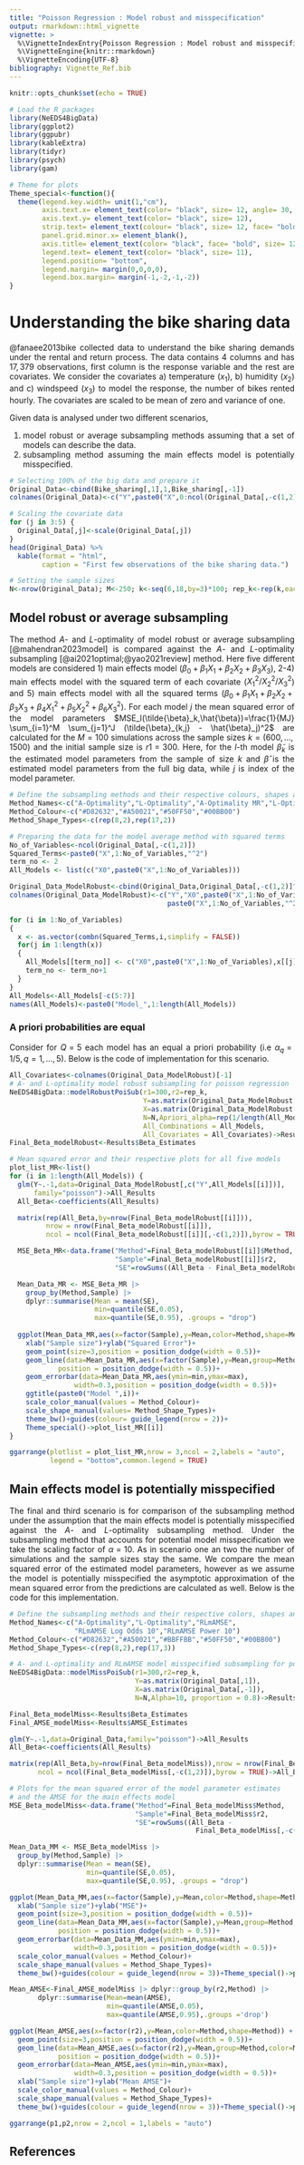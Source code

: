 ```yaml
---
title: "Poisson Regression : Model robust and misspecification"
output: rmarkdown::html_vignette
vignette: >
  %\VignetteIndexEntry{Poisson Regression : Model robust and misspecification}
  %\VignetteEngine{knitr::rmarkdown}
  %\VignetteEncoding{UTF-8}
bibliography: Vignette_Ref.bib
---
```


<style>
body {
text-align: justify}
</style>

```r
knitr::opts_chunk$set(echo = TRUE)
```

```r
# Load the R packages
library(NeEDS4BigData)
library(ggplot2)
library(ggpubr)
library(kableExtra)
library(tidyr)
library(psych)
library(gam)

# Theme for plots
Theme_special<-function(){
  theme(legend.key.width= unit(1,"cm"),
        axis.text.x= element_text(color= "black", size= 12, angle= 30, hjust=0.75),
        axis.text.y= element_text(color= "black", size= 12), 
        strip.text= element_text(colour= "black", size= 12, face= "bold"),
        panel.grid.minor.x= element_blank(),
        axis.title= element_text(color= "black", face= "bold", size= 12),
        legend.text= element_text(color= "black", size= 11),
        legend.position= "bottom",
        legend.margin= margin(0,0,0,0),
        legend.box.margin= margin(-1,-2,-1,-2)) 
}
```

# Understanding the bike sharing data

@fanaee2013bike collected data to understand the bike sharing demands under the rental and return process.
The data contains $4$ columns and has $17,379$ observations, first column is the response variable and the rest are covariates. 
We consider the covariates a) temperature ($x_1$), b) humidity ($x_2$) and c) windspeed ($x_3$) to model the response, the number of bikes rented hourly.
The covariates are scaled to be mean of zero and variance of one.

Given data is analysed under two different scenarios,

1. model robust or average subsampling methods assuming that a set of models can describe the data.
2. subsampling method assuming the main effects model is potentially misspecified.

```r
# Selecting 100% of the big data and prepare it
Original_Data<-cbind(Bike_sharing[,1],1,Bike_sharing[,-1])
colnames(Original_Data)<-c("Y",paste0("X",0:ncol(Original_Data[,-c(1,2)])))

# Scaling the covariate data
for (j in 3:5) {
  Original_Data[,j]<-scale(Original_Data[,j])
}
head(Original_Data) %>% 
  kable(format = "html",
        caption = "First few observations of the bike sharing data.")

# Setting the sample sizes
N<-nrow(Original_Data); M<-250; k<-seq(6,18,by=3)*100; rep_k<-rep(k,each=M)
```

## Model robust or average subsampling

The method $A$- and $L$-optimality of model robust or average subsampling [@mahendran2023model] is compared against the $A$- and $L$-optimality subsampling [@ai2021optimal;@yao2021review] method. 
Here five different models are considered 1) main effects model ($\beta_0+\beta_1X_1+\beta_2X_2+\beta_3X_3$), 2-4) main effects model with the squared term of each covariate ($X^2_1 / X^2_2 / X^2_3$) and 5) main effects model with all the squared terms ($\beta_0+\beta_1X_1+\beta_2X_2+\beta_3X_3+\beta_4X^2_1+\beta_5X^2_2+\beta_6X^2_3$). 
For each model $j$ the mean squared error of the model parameters $MSE_l(\tilde{\beta}_k,\hat{\beta})=\frac{1}{MJ} \sum_{i=1}^M \sum_{j=1}^J (\tilde{\beta}_{k,j} - \hat{\beta}_j)^2$ are calculated for the $M=100$ simulations across the sample sizes $k=(600,\ldots,1500)$ and the initial sample size is $r1=300$. 
Here, for the $l$-th model $\tilde{\beta}_k$ is the estimated model parameters from the sample of size $k$ and $\hat{\beta}$ is the estimated model parameters from the full big data, while $j$ is index of the model parameter.

```r
# Define the subsampling methods and their respective colours, shapes and line types
Method_Names<-c("A-Optimality","L-Optimality","A-Optimality MR","L-Optimality MR")
Method_Colour<-c("#D82632","#A50021","#50FF50","#00BB00")
Method_Shape_Types<-c(rep(8,2),rep(17,2))

# Preparing the data for the model average method with squared terms
No_of_Variables<-ncol(Original_Data[,-c(1,2)])
Squared_Terms<-paste0("X",1:No_of_Variables,"^2")
term_no <- 2
All_Models <- list(c("X0",paste0("X",1:No_of_Variables)))

Original_Data_ModelRobust<-cbind(Original_Data,Original_Data[,-c(1,2)]^2)
colnames(Original_Data_ModelRobust)<-c("Y","X0",paste0("X",1:No_of_Variables),
                                       paste0("X",1:No_of_Variables,"^2"))

for (i in 1:No_of_Variables)
{
  x <- as.vector(combn(Squared_Terms,i,simplify = FALSE))
  for(j in 1:length(x))
  {
    All_Models[[term_no]] <- c("X0",paste0("X",1:No_of_Variables),x[[j]])
    term_no <- term_no+1
  }
}
All_Models<-All_Models[-c(5:7)]
names(All_Models)<-paste0("Model_",1:length(All_Models))
```

### A priori probabilities are equal 

Consider for $Q=5$ each model has an equal a priori probability (i.e $\alpha_q=1/5,q=1,\ldots,5$). 
Below is the code of implementation for this scenario.

```r
All_Covariates<-colnames(Original_Data_ModelRobust)[-1]
# A- and L-optimality model robust subsampling for poisson regression
NeEDS4BigData::modelRobustPoiSub(r1=300,r2=rep_k,
                                 Y=as.matrix(Original_Data_ModelRobust[,1]),
                                 X=as.matrix(Original_Data_ModelRobust[,-1]),
                                 N=N,Apriori_alpha=rep(1/length(All_Models),length(All_Models)),
                                 All_Combinations = All_Models,
                                 All_Covariates = All_Covariates)->Results
Final_Beta_modelRobust<-Results$Beta_Estimates

# Mean squared error and their respective plots for all five models
plot_list_MR<-list()
for (i in 1:length(All_Models)) {
  glm(Y~.-1,data=Original_Data_ModelRobust[,c("Y",All_Models[[i]])],
      family="poisson")->All_Results
  All_Beta<-coefficients(All_Results)

  matrix(rep(All_Beta,by=nrow(Final_Beta_modelRobust[[i]])),
         nrow = nrow(Final_Beta_modelRobust[[i]]),
         ncol = ncol(Final_Beta_modelRobust[[i]][,-c(1,2)]),byrow = TRUE)->All_Beta

  MSE_Beta_MR<-data.frame("Method"=Final_Beta_modelRobust[[i]]$Method,
                          "Sample"=Final_Beta_modelRobust[[i]]$r2,
                          "SE"=rowSums((All_Beta - Final_Beta_modelRobust[[i]][,-c(1,2)])^2))

  Mean_Data_MR <- MSE_Beta_MR |>
    group_by(Method,Sample) |>
    dplyr::summarise(Mean = mean(SE),
                     min=quantile(SE,0.05),
                     max=quantile(SE,0.95), .groups = "drop")
  
  ggplot(Mean_Data_MR,aes(x=factor(Sample),y=Mean,color=Method,shape=Method))+
    xlab("Sample size")+ylab("Squared Error")+
    geom_point(size=3,position = position_dodge(width = 0.5))+
    geom_line(data=Mean_Data_MR,aes(x=factor(Sample),y=Mean,group=Method,color=Method),
            position = position_dodge(width = 0.5))+
    geom_errorbar(data=Mean_Data_MR,aes(ymin=min,ymax=max),
                width=0.3,position = position_dodge(width = 0.5))+
    ggtitle(paste0("Model ",i))+
    scale_color_manual(values = Method_Colour)+
    scale_shape_manual(values= Method_Shape_Types)+
    theme_bw()+guides(colour= guide_legend(nrow = 2))+
    Theme_special()->plot_list_MR[[i]]
}

ggarrange(plotlist = plot_list_MR,nrow = 3,ncol = 2,labels = "auto",
          legend = "bottom",common.legend = TRUE)
```

## Main effects model is potentially misspecified

The final and third scenario is for comparison of the subsampling method under the assumption that the main effects model is potentially misspecified against the $A$- and $L$-optimality subsampling method. 
Under the subsampling method that accounts for potential model misspecification we take the scaling factor of $\alpha=10$. 
As in scenario one an two the number of simulations and the sample sizes stay the same. 
We compare the mean squared error of the estimated model parameters, however as we assume the model is potentially misspecified the asymptotic approximation of the mean squared error from the predictions are calculated as well.
Below is the code for this implementation.

```r
# Define the subsampling methods and their respective colors, shapes and line types
Method_Names<-c("A-Optimality","L-Optimality","RLmAMSE",
                "RLmAMSE Log Odds 10","RLmAMSE Power 10")
Method_Colour<-c("#D82632","#A50021","#BBFFBB","#50FF50","#00BB00")
Method_Shape_Types<-c(rep(8,2),rep(17,3))

# A- and L-optimality and RLmAMSE model misspecified subsampling for poisson regression 
NeEDS4BigData::modelMissPoiSub(r1=300,r2=rep_k,
                               Y=as.matrix(Original_Data[,1]),
                               X=as.matrix(Original_Data[,-1]),
                               N=N,Alpha=10, proportion = 0.8)->Results

Final_Beta_modelMiss<-Results$Beta_Estimates
Final_AMSE_modelMiss<-Results$AMSE_Estimates

glm(Y~.-1,data=Original_Data,family="poisson")->All_Results
All_Beta<-coefficients(All_Results)

matrix(rep(All_Beta,by=nrow(Final_Beta_modelMiss)),nrow = nrow(Final_Beta_modelMiss),
       ncol = ncol(Final_Beta_modelMiss[,-c(1,2)]),byrow = TRUE)->All_Beta

# Plots for the mean squared error of the model parameter estimates 
# and the AMSE for the main effects model 
MSE_Beta_modelMiss<-data.frame("Method"=Final_Beta_modelMiss$Method,
                               "Sample"=Final_Beta_modelMiss$r2,
                               "SE"=rowSums((All_Beta - 
                                              Final_Beta_modelMiss[,-c(1,2)])^2)) 

Mean_Data_MM <- MSE_Beta_modelMiss |>
  group_by(Method,Sample) |>
  dplyr::summarise(Mean = mean(SE),
                   min=quantile(SE,0.05),
                   max=quantile(SE,0.95), .groups = "drop")

ggplot(Mean_Data_MM,aes(x=factor(Sample),y=Mean,color=Method,shape=Method))+
  xlab("Sample size")+ylab("MSE")+
  geom_point(size=3,position = position_dodge(width = 0.5))+
  geom_line(data=Mean_Data_MM,aes(x=factor(Sample),y=Mean,group=Method,color=Method),
            position = position_dodge(width = 0.5))+
  geom_errorbar(data=Mean_Data_MM,aes(ymin=min,ymax=max),
                width=0.3,position = position_dodge(width = 0.5))+
  scale_color_manual(values = Method_Colour)+
  scale_shape_manual(values = Method_Shape_Types)+
  theme_bw()+guides(colour = guide_legend(nrow = 3))+Theme_special()->p1

Mean_AMSE<-Final_AMSE_modelMiss |> dplyr::group_by(r2,Method) |> 
       dplyr::summarise(Mean=mean(AMSE),
                        min=quantile(AMSE,0.05),
                        max=quantile(AMSE,0.95),.groups ='drop')

ggplot(Mean_AMSE,aes(x=factor(r2),y=Mean,color=Method,shape=Method)) +
  geom_point(size=3,position = position_dodge(width = 0.5))+
  geom_line(data=Mean_AMSE,aes(x=factor(r2),y=Mean,group=Method,color=Method),
            position = position_dodge(width = 0.5))+
  geom_errorbar(data=Mean_AMSE,aes(ymin=min,ymax=max),
                width=0.3,position = position_dodge(width = 0.5))+
  xlab("Sample size")+ylab("Mean AMSE")+
  scale_color_manual(values = Method_Colour)+
  scale_shape_manual(values = Method_Shape_Types)+
  theme_bw()+guides(colour = guide_legend(nrow = 3))+Theme_special()->p2

ggarrange(p1,p2,nrow = 2,ncol = 1,labels = "auto")
```

## References

